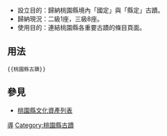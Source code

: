 <includeonly><!-- 在這裡加入模板的保護標識 --></includeonly><noinclude>{{template doc page viewed directly}}</noinclude>
<!-- 在本行下編輯模板說明 -->
*設立目的：歸納桃園縣境內「國定」與「縣定」古蹟。
*歸納現況：二級1座，三級8座。
*使用目的：連結桃園縣各重要古蹟的條目頁面。
== 用法 ==
<pre>
{{桃園縣古蹟}}
</pre>

== 參見 ==
* [[桃園縣文化資產列表]]

<includeonly>
<!-- 本行下加入模板的分類 -->
[[Category:台灣文化資產模板|導]]
[[Category:桃園縣古蹟]]
<!-- 本行下加入模板的跨語言鏈接 -->

</includeonly>